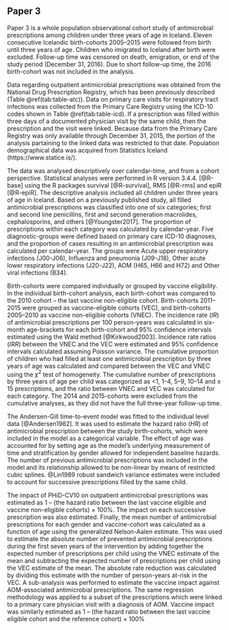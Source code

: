 ## Paper 3

Paper 3 is a whole population observational cohort study of antimicrobial prescriptions among children under three years of age in Iceland.
Eleven consecutive Icelandic birth-cohorts 2005–2015 were followed from birth until three years of age. 
Children who imigrated to Iceland after birth were excluded.
Follow-up time was censored on death, emigration, or end of the study period (December 31, 2016).
Due to short follow-up time, the 2016 birth-cohort was not included in the analysis. 

Data regarding outpatient antimicrobial prescriptions was obtained from the National Drug Prescription Registry, which has been previously described (Table \@ref(tab:table-atc)).
Data on primary care visits for respiratory tract infections was collected from the Primary Care Registry using the ICD-10 codes shown in Table \@ref(tab:table-icd).
If a prescription was filled within three days of a documented physician visit by the same child, then the prescription and the visit were linked. 
Because data from the Primary Care Registry was only available through December 31, 2015, the portion of the analysis partaining to the linked data was restricted to that date. 
Population demographical data was acquired from Statistics Iceland (https://www.statice.is/).

The data was analysed descriptively over calendar-time, and from a cohort perspective.
Statistical analyses were performed in R version 3.4.4. [@R-base] using the R packages survival [@R-survival], RMS [@R-rms] and epiR [@R-epiR].
The descriptive analysis included all children under three years of age in Iceland. 
Based on a previously published study, all filled antimicrobial prescriptions was classified into one of six categories; first and second line penicillins, first and second generation macrolides, cephalosporins, and others [@Youngster2017].
The proportion of prescriptions within each category was calculated by calendar-year. 
Five diagnostic-groups were defined based on primary care ICD-10 diagnoses, and the proportion of cases resulting in an antimicrobial prescription was calculated per calendar-year. 
The groups were Acute upper respiratory infections (J00-J06), Influenza and pneumonia (J09-J18), Other acute lower respiratory infections (J20-J22), AOM (H65, H66 and H72) and Other viral infections (B34).

Birth-cohorts were compared individually or grouped by vaccine eligibility. 
In the individual birth-cohort analysis, each birth-cohort was compared to the 2010 cohort -- the last vaccine non-eligible cohort.
Birth-cohorts 2011–2015 were grouped as vaccine-eligible cohorts (VEC), and birth-cohorts 2005–2010 as vaccine non-eligible cohorts (VNEC).
The incidence rate ($IR$) of antimicrobial prescriptions per 100 person-years was calculated in six-month age-brackets for each birth-cohort and 95% confidence intervals estimated using the Wald method [@Kirkwood2003].
Incidence rate ratios ($IRR$) between the VNEC and the VEC were estimated and 95% confidence intervals calculated assuming Poisson variance.
The cumulative proportion of children who had filled at least one antimicrobial prescription by three years of age was calculated and compared between the VEC and VNEC using the $\chi^2$ test of homogeneity. 
The cumulative number of prescriptions by three years of age per child was categorized as <1, 1–4, 5–9, 10–14 and ≥ 15 prescriptions, and the ratio between VNEC and VEC was calculated for each category. 
The 2014 and 2015-cohorts were excluded from the cumulative analyses, as they did not have the full three-year follow-up time.

The Andersen-Gill time-to-event model was fitted to the individual level data [@Andersen1982].
It was used to estimate the hazard ratio ($HR$) of antimicrobial prescription between the study birth-cohorts, which were included in the model as a categorical variable. 
The effect of age was accounted for by setting age as the model's underlying measurement of time and stratification by gender allowed for independent baseline hazards.
The number of previous antimicrobial prescriptions was included in the model and its relationship allowed to be non-linear by means of restricted cubic splines. 
@Lin1989 robust sandwich variance estimates were included to account for successive prescriptions filled by the same child.

The impact of PHiD-CV10 on outpatient antimicrobial prescriptions was estimated as 1 – (the hazard ratio between the last vaccine eligible and vaccine non-eligible cohorts) × 100%.
The impact on each successive prescription was also estimated.
Finally, the mean number of antimicrobial prescriptions for each gender and vaccine-cohort was calculated as a function of age using the generalized Nelson-Aalen estimate.
This was used to estimate the absolute number of prevented antimicrobial prescriptions during the first seven years of the intervention by adding together the expected number of prescriptions per child using the VNEC estimate of the mean and subtracting the expected number of prescriptions per child using the VEC estimate of the mean.
The absolute rate reduction was calculated by dividing this estimate with the number of person-years at-risk in the VEC.
A sub-analysis was performed to estimate the vaccine impact against AOM-associated antimicrobial prescriptions.
The same regression methodology was applied to a subset of the prescriptions which were linked to a primary care physician visit with a diagnosis of AOM.
Vaccine impact was similarly estimated as 1 – (the hazard ratio between the last vaccine eligible cohort and the reference cohort) × 100%